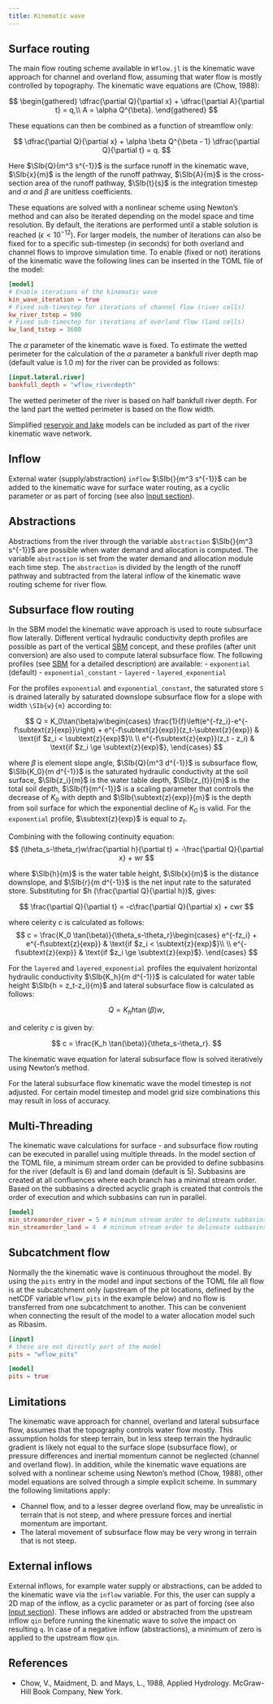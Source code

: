```yaml
---
title: Kinematic wave
---
```


## Surface routing
The main flow routing scheme available in `Wflow.jl` is the kinematic wave approach for channel
and overland flow, assuming that water flow is mostly controlled by topography. The kinematic
wave equations are (Chow, 1988):

$$
\begin{gathered}
  \dfrac{\partial Q}{\partial x} + \dfrac{\partial A}{\partial t} = q,\\
   A = \alpha Q^{\beta}.
\end{gathered}
$$

These equations can then be combined as a function of streamflow only:

$$
    \dfrac{\partial Q}{\partial x} + \alpha \beta Q^{\beta - 1} \dfrac{\partial Q}{\partial t} = q.
$$

Here $\SIb{Q}{m^3 s^{-1}}$ is the surface runoff in the kinematic wave, $\SIb{x}{m}$ is the
length of the runoff pathway, $\SIb{A}{m}$ is the cross-section area of the runoff pathway,
$\SIb{t}{s}$ is the integration timestep and $\alpha$ and $\beta$ are unitless coefficients.

These equations are solved with a nonlinear scheme using Newton's method and can also be
iterated depending on the model space and time resolution. By default, the iterations are
performed until a stable solution is reached ($\epsilon < 10^{-12}$). For larger models, the
number of iterations can also be fixed for to a specific sub-timestep (in seconds) for both
overland and channel flows to improve simulation time. To enable (fixed or not) iterations of
the kinematic wave the following lines can be inserted in the TOML file of the model:

```toml
[model]
# Enable iterations of the kinematic wave
kin_wave_iteration = true
# Fixed sub-timestep for iterations of channel flow (river cells)
kw_river_tstep = 900
# Fixed sub-timestep for iterations of overland flow (land cells)
kw_land_tstep = 3600
```

The $\alpha$ parameter of the kinematic wave is fixed. To estimate the wetted perimeter for the
calculation of the $\alpha$ parameter a bankfull river depth map (default value is
$\SI{1.0}{m}$) for the river can be provided as follows:

```toml
[input.lateral.river]
bankfull_depth = "wflow_riverdepth"
```

The wetted perimeter of the river is based on half bankfull river depth. For the land part the
wetted perimeter is based on the flow width.

Simplified [reservoir and lake](@ref reservoir_lake) models can be included as part of the
river kinematic wave network.

## Inflow
External water (supply/abstraction) `inflow` $\SIb{}{m^3 s^{-1}}$  can be added to the
kinematic wave for surface water routing, as a cyclic parameter or as part of forcing (see also
[Input section](@ref)).

## Abstractions
Abstractions from the river through the variable `abstraction` $\SIb{}{m^3 s^{-1}}$ are
possible when water demand and allocation is computed. The variable `abstraction` is set from
the water demand and allocation module each time step. The `abstraction` is divided by the
length of the runoff pathway and subtracted from the lateral inflow of the kinematic wave
routing scheme for river flow.

## Subsurface flow routing
In the SBM model the kinematic wave approach is used to route subsurface flow laterally.
Different vertical hydraulic conductivity depth profiles are possible as part of the vertical
[SBM](@ref soil) concept, and these profiles (after unit conversion) are also used to compute
lateral subsurface flow. The following profiles (see [SBM](@ref soil) for a detailed
description) are available:
- `exponential` (default)
- `exponential_constant`
- `layered`
- `layered_exponential`

For the profiles `exponential` and `exponential_constant`, the saturated store ``S`` is drained
laterally by saturated downslope subsurface flow for a slope with width ``\SIb{w}{m}``
according to:

$$
    Q = K_0\tan(\beta)w\begin{cases}
    \frac{1}{f}\left(e^{-fz_i}-e^{-f\subtext{z}{exp}}\right) +
    e^{-f\subtext{z}{exp}}(z_t-\subtext{z}{exp}) & \text{if $z_i < \subtext{z}{exp}$}\\
    \\
    e^{-f\subtext{z}{exp}}(z_t - z_i) & \text{if $z_i \ge \subtext{z}{exp}$},
    \end{cases}
$$

where $\beta$ is element slope angle, $\SIb{Q}{m^3 d^{-1}}$ is subsurface flow, $\SIb{K_0}{m
d^{-1}}$ is the saturated hydraulic conductivity at the soil surface, $\SIb{z_i}{m}$ is the
water table depth, $\SIb{z_{t}}{m}$ is the total soil depth, $\SIb{f}{m^{-1}}$ is a scaling
parameter that controls the decrease of $K_0$ with depth and $\SIb{\subtext{z}{exp}}{m}$ is the
depth from soil surface for which the exponential decline of $K_0$ is valid. For the
`exponential` profile, $\subtext{z}{exp}$ is equal to $z_t$.

Combining with the following continuity equation:
$$
    (\theta_s-\theta_r)w\frac{\partial h}{\partial t} = -\frac{\partial Q}{\partial x} + wr
$$

where $\SIb{h}{m}$ is the water table height, $\SIb{x}{m}$ is the distance downslope, and
$\SIb{r}{m d^{-1}}$ is the net input rate to the saturated store. Substituting for $h
(\frac{\partial Q}{\partial h})$, gives:

$$
  \frac{\partial Q}{\partial t} = -c\frac{\partial Q}{\partial x} + cwr
$$

where celerity $c$ is calculated as follows:
$$
    c = \frac{K_0 \tan(\beta)}{\theta_s-\theta_r}\begin{cases}
    e^{-fz_i}
    + e^{-f\subtext{z}{exp}} & \text{if $z_i < \subtext{z}{exp}$}\\
    \\
    e^{-f\subtext{z}{exp}} & \text{if $z_i \ge \subtext{z}{exp}$}.
    \end{cases}
$$

For the `layered` and `layered_exponential` profiles the equivalent horizontal hydraulic
conductivity $\SIb{K_h}{m d^{-1}}$ is calculated for water table height $\SIb{h = z_t-z_i}{m}$
and lateral subsurface flow is calculated as follows:

$$
  Q = K_h h \tan(\beta) w,
$$

and celerity $c$ is given by:

$$
    c = \frac{K_h \tan(\beta)}{\theta_s-\theta_r}.
$$

The kinematic wave equation for lateral subsurface flow is solved iteratively using Newton's
method.

::: {.callout-note}
For the lateral subsurface flow kinematic wave the model timestep is not adjusted. For certain
model timestep and model grid size combinations this may result in loss of accuracy.
:::

## Multi-Threading
The kinematic wave calculations for surface - and subsurface flow routing can be executed in
parallel using multiple threads. In the model section of the TOML file, a minimum stream order
can be provided to define subbasins for the river (default is 6) and land domain (default is
5). Subbasins are created at all confluences where each branch has a minimal stream order.
Based on the subbasins a directed acyclic graph is created that controls the order of execution
and which subbasins can run in parallel.

```toml
[model]
min_streamorder_river = 5 # minimum stream order to delineate subbasins for river domain, default is 6
min_streamorder_land = 4  # minimum stream order to delineate subbasins for land domain, default is 5
```

## Subcatchment flow
Normally the the kinematic wave is continuous throughout the model. By using the `pits` entry
in the model and input sections of the TOML file all flow is at the subcatchment only (upstream
of the pit locations, defined by the netCDF variable `wflow_pits` in the example below) and no
flow is transferred from one subcatchment to another. This can be convenient when connecting
the result of the model to a water allocation model such as Ribasim.

```toml
[input]
# these are not directly part of the model
pits = "wflow_pits"

[model]
pits = true
```

## Limitations
The kinematic wave approach for channel, overland and lateral subsurface flow, assumes that the
topography controls water flow mostly. This assumption holds for steep terrain, but in less
steep terrain the hydraulic gradient is likely not equal to the surface slope (subsurface
flow), or pressure differences and inertial momentum cannot be neglected (channel and overland
flow). In addition, while the kinematic wave equations are solved with a nonlinear scheme using
Newton's method (Chow, 1988), other model equations are solved through a simple explicit
scheme. In summary the following limitations apply:

+ Channel flow, and to a lesser degree overland flow, may be unrealistic in terrain that is not
  steep, and where pressure forces and inertial momentum are important.
+ The lateral movement of subsurface flow may be very wrong in terrain that is not steep.

## External inflows
External inflows, for example water supply or abstractions, can be added to the kinematic wave
via the `inflow` variable. For this, the user can supply a 2D map of the inflow, as a cyclic
parameter or as part of forcing (see also [Input section](@ref)). These inflows are added or
abstracted from the upstream inflow `qin` before running the kinematic wave to solve the impact
on resulting `q`. In case of a negative inflow (abstractions), a minimum of zero is applied to
the upstream flow `qin`.

## References
+ Chow, V., Maidment, D. and Mays, L., 1988, Applied Hydrology. McGraw-Hill Book Company,
  New York.

